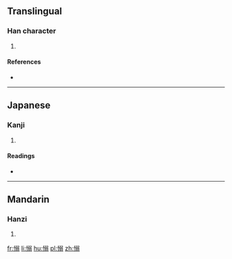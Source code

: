 ==Translingual==

===Han character===
{{Han char|rn=61|rad=心|as=10|sn=13|four=|canj=心弓一一 (PNMM)|ids=⿰[[忄]][[弱]]}}

# {{defn|Han|sort=心10}}

====References====
* {{Han ref|kx=0396.340|dkj=11011|dj=0735.220|hdz=42339.130|uh=6135|ud=24885}}

----

==Japanese==

===Kanji===
{{ja-kanji|grade=|rs=心10}}

# {{defn|lang=ja|sort=心10}}

====Readings====
* {{ja-readings|on=[[でき]] (deki), [[にゃく]] (nyaku)|kun=[[うれえるさま]] (ureerusama)}}

----

==Mandarin==

===Hanzi===
{{cmn-hanzi|pin=[[nì]] ([[ni4]])|wg=ni<sup>4</sup>}}

# {{defn|lang=cmn|sort=心10}}

[[fr:愵]]
[[li:愵]]
[[hu:愵]]
[[pl:愵]]
[[zh:愵]]